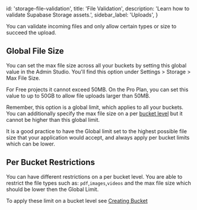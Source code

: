 
  id: 'storage-file-validation',
  title: 'File Validation',
  description: 'Learn how to validate Supabase Storage assets.',
  sidebar_label: 'Uploads',
}

You can validate incoming files and only allow certain types or size to succeed the upload.

## Global File Size
You can set the max file size across all your buckets by setting this global value in the Admin Studio.
You'll find this option under Settings > Storage > Max File Size.

For Free projects it cannot exceed 50MB. On the Pro Plan, you can set this value to up to 50GB to allow file uploads larger than 50MB.

Remember, this option is a global limit, which applies to all your buckets.
You can additionally specify the max file size on a per [bucket level](/guides/storage/buckets/creating-buckets#restricting-uploads) but it cannot be higher than this global limit.

It is a good practice to have the Global limit set to the highest possible file size that your application would accept, and always apply per bucket limits which can be lower.

## Per Bucket Restrictions

You can have different restrictions on a per bucket level.
You are able to restrict the file types such as: `pdf`,`images`,`videos` and the max file size which should be lower then the Global Limit.

To apply these limit on a bucket level see [Creating Bucket](/guides/storage/buckets/creating-buckets#restricting-uploads)

